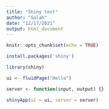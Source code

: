 ```yaml
---
title: "Shiny test"
author: "Salah"
date: "12/17/2021"
output: html_document
---
```


```r
knitr::opts_chunk$set(echo = TRUE)
```

```r
install.packages('shiny')
```

```r
library(shiny)
```
```r
ui <- fluidPage("Hello")

server <- function(input, output) {}

shinyApp(ui = ui, server = server)
```

